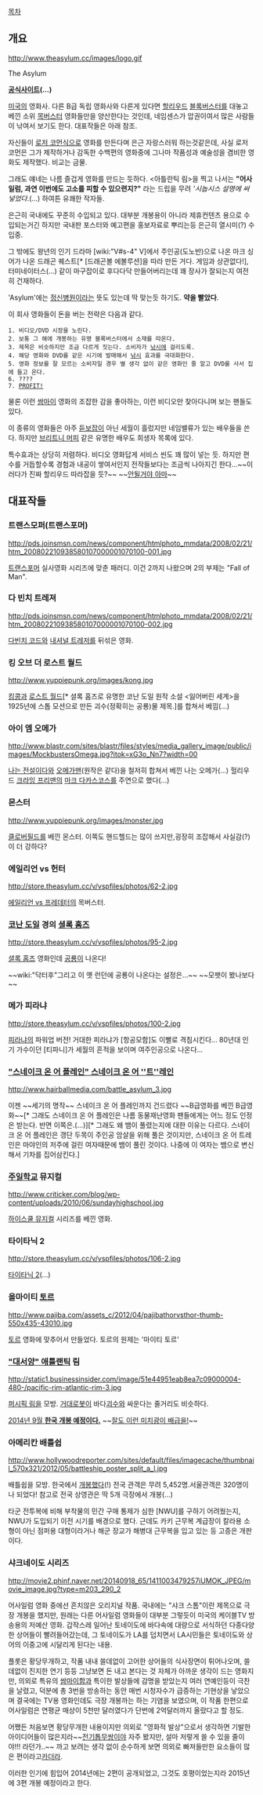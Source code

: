 [[목차]]
== 개요 ==

http://www.theasylum.cc/images/logo.gif

The Asylum

'''[http://www.theasylum.cc 공식사이트](...)'''

[[미국]]의 영화사. 다른 B급 독립 영화사와 다른게 있다면 [[할리우드]] [[블록버스터]]를 대놓고 베낀 소위 [[목버스터]] 영화들만을 양산한다는 것인데, 네임센스가 압권이여서 많은 사람들이 낚여서 보기도 한다. 대표작들은 아래 참조.

자신들이 [[로저 코먼]]식으로 영화를 만든다며 은근 자랑스러워 하는것같은데, 사실 로저 코먼은 그가 제작하거나 감독한 수백편의 영화중에 그나마 작품성과 예술성을 겸비한 영화도 제작했다. 비교는 금물. 

그래도 얘네는 나름 즐겁게 영화를 만드는 듯하다. <아틀란틱 림>을 찍고 나서는 '''"어사일럼, 과연 이번에도 고소를 피할 수 있으련지?"''' 라는 드립을 무려 '''시놉시스 설명에 써넣었다''.(...) 하여튼 유쾌한 작자들.

은근히 국내에도 꾸준히 수입되고 있다. 대부분 개봉용이 아니라 제휴컨텐츠 용으로 수입되는거긴 하지만 국내판 포스터와 예고편을 홍보자료로 뿌리는등 은근히 열시미(?) 수입중. 

그 밖에도 왕년의 인기 드라마 [wiki:"V#s-4" V]에서 주인공(도노반)으로 나온 마크 싱어가 나온 드래곤 퀘스트[* [드래곤볼 에볼루션]을 따라 만든 거다. 게임과 상관없다!], 터미네이터스(...) 같이 마구잡이로 후다다닥 만들어버리는데 꽤 장사가 잘되는지 여전히 건재하다.

'Asylum'에는 [[정신병원]]이라는 뜻도 있는데 딱 맞는듯 하기도. '''약을 빨았다'''.

이 회사 영화들이 돈을 버는 전략은 다음과 같다.

 1. 비디오/DVD 시장을 노린다.
 2. 보통 그 해에 개봉하는 유명 블록버스터에서 소재를 따온다.
 3. 제목은 비슷하지만 조금 다르게 짓는다. 소비자가 [[낚시]]에 걸리도록.
 4. 해당 영화와 DVD를 같은 시기에 발매해서 [[낚시]] 효과를 극대화한다.
 5. 영화 정보를 잘 모르는 소비자일 경우 별 생각 없이 같은 영화인 줄 알고 DVD를 사서 집에 들고 온다.
 6. ????
 7. [[PROFIT!]]

물론 이런 [[쌈마이]] 영화의 조잡한 감을 좋아하는, 이런 비디오만 찾아다니며 보는 팬들도 있다.

이 종류의 영화들은 아주 [[듣보잡]]이 아닌 세월이 흘렀지만 네임밸류가 있는 배우들을 쓴다. 하지만 [[브리트니 머피]] 같은 유명한 배우도 희생자 목록에 있다.

특수효과는 상당히 저렴하다. 비디오 영화답게 서비스 씬도 꽤 많이 넣는 듯. 하지만 편수를 거듭할수록 경험과 내공이 쌓여서인지 전작들보다는 조금씩 나아지긴 한다...~~이러다가 진짜 할리우드 따라잡을 듯?~~ ~~[[안될거야 아마]]~~


== 대표작들 ==
=== 트랜스모퍼(트랜스포머) ===

http://pds.joinsmsn.com/news/component/htmlphoto_mmdata/2008/02/21/htm_200802210938580107000001070100-001.jpg

[[트랜스포머]] 실사영화 시리즈에 맞춘 패러디. 이건 2까지 나왔으며 2의 부제는 "Fall of Man".

=== 다 빈치 트레져 ===

http://pds.joinsmsn.com/news/component/htmlphoto_mmdata/2008/02/21/htm_200802210938580107000001070100-002.jpg

[[다빈치 코드]]와 [[내셔널 트레저]]를 뒤섞은 영화.

=== 킹 오브 더 로스트 월드 ===

http://www.yuppiepunk.org/images/kong.jpg

[[킹콩]]과 [[로스트 월드]][* 셜록 홈즈로 유명한 코난 도일 원작 소설 <잃어버린 세계>을 1925년에 스톱 모션으로 만든 괴수(정확히는 공룡)물 제목.]를 합쳐서 베낌(...)

=== 아이 엠 오메가 ===

http://www.blastr.com/sites/blastr/files/styles/media_gallery_image/public/images/MockbustersOmega.jpg?itok=xG3o_Nn7?width=00

[[나는 전설이다]]와 [[오메가맨]](원작은 같다)을 철저히 합쳐서 베낀 나는 오메가(...) 헐리우드 [[크라잉 프리맨]]의 [[마크 다카스코스]]를 주연으로 했다(...)

=== 몬스터 ===

http://www.yuppiepunk.org/images/monster.jpg

[[클로버필드]]를 베낀 몬스터. 이쪽도 핸드헬드는 많이 쓰지만,굉장히 조잡해서 사실감(?)이 더 강하다?

=== 에일리언 vs 헌터 ===

http://store.theasylum.cc/v/vspfiles/photos/62-2.jpg

[[에일리언 vs 프레데터]]의 목버스터.

=== [[코난 도일]] 경의 [[셜록 홈즈]] ===

http://store.theasylum.cc/v/vspfiles/photos/95-2.jpg

[[셜록 홈즈]] 영화인데 [[공룡]]이 나온다!

~~wiki:"닥터후"그리고 이 옛 런던에 공룡이 나온다는 설정은...~~
~~모팻이 봤나보다~~
=== 메가 피라냐 ===

http://store.theasylum.cc/v/vspfiles/photos/100-2.jpg

[[피라냐]]의 파워업 버전! 거대한 피라냐가 [항공모함]도 이빨로 격침시킨다... 80년대 인기 가수이던 [티파니]가 세월의 흔적을 보이며 여주인공으로 나온다...

=== [["스네이크 온 어 플레인" 스네이크 온 어 ''트''레인]] ===

http://www.hairballmedia.com/battle_asylum_3.jpg

이젠 ~~세기의 명작~~ 스네이크 온 어 플레인까지 건드렸다 ~~B급영화를 베낀 B급영화~~[* 그래도 스네이크 온 어 플레인은 나름 동물재난영화 팬들에게는 어느 정도 인정은 받는다. 반면 이쪽은.(...)][* 그래도 왜 뱀이 풀렸는지에 대한 이유는 다르다. 스네이크 온 어 플레인은 갱단 두목이 주인공 암살을 위해 풀은 것이지만, 스네이크 온 어 트레인은 마야인의 저주에 걸린 여자때문에 뱀이 풀린 것이다. 나중에 이 여자는 뱀으로 변신해서 기차를 집어삼킨다.]

=== [[주일]]학교 뮤지컬 ===
http://www.criticker.com/blog/wp-content/uploads/2010/06/sundayhighschool.jpg

[[하이스쿨 뮤지컬]] 시리즈를 베낀 영화.

=== 타이타닉 2 ===
http://store.theasylum.cc/v/vspfiles/photos/106-2.jpg

[[타이타닉 2]](...)

=== 올마이티 [[토르]] ===

http://www.pajiba.com/assets_c/2012/04/pajibathorvsthor-thumb-550x435-43010.jpg

[[토르]] 영화에 맞추어서 만들었다. 토르의 원제는 '마이티 토르'

=== [["대서양" 애틀랜틱]] 림 ===

http://static1.businessinsider.com/image/51e44951eab8ea7c09000004-480-/pacific-rim-atlantic-rim-3.jpg

[[퍼시픽 림]]을 모방. [[거대로봇]]이 바다[[괴수]]와 싸운다는 줄거리도 비슷하다.

[http://movie.naver.com/movie/bi/mi/basic.nhn?code=108008 2014년 9월 '''한국 개봉 예정이다.'''] ~~[[차지맨 켄|잘도 이런 미치광이 배급을!]]~~

=== 아메리칸 배틀쉽 ===

http://www.hollywoodreporter.com/sites/default/files/imagecache/thumbnail_570x321/2012/05/battleship_poster_split_a_l.jpg

배틀쉽을 모방. 한국에서 [http://movie.naver.com/movie/bi/mi/basic.nhn?code=114215 개봉했다](!) 전국 관객은 무려 5,452명.서울관객은 320명이나 되었다! 참고로 전국 상영관은 딱 5개 극장에서 개봉(...)

타군 전투복에 비해 부착물의 민간 구매 통제가 심한 [NWU]를 구하기 어려웠는지, NWU가 도입되기 이전 시기를 배경으로 했다. 근데도 카키 근무복 계급장이 칼라용 소형이 아닌 점퍼용 대형이라거나 해군 장교가 해병대 근무복을 입고 있는 등 고증은 개판이다.

=== 샤크네이도 시리즈 ===

http://movie2.phinf.naver.net/20140918_65/1411003479257iUMOK_JPEG/movie_image.jpg?type=m203_290_2

어사일럼 영화 중에선 흔치않은 오리지널 작품.
국내에는 "샤크 스톰"이란 제목으로 극장 개봉을 했지만, 원래는 다른 어사일럼 영화들이 대부분 그렇듯이 미국의 케이블TV 방송용의 저예산 영화.
갑작스레 일어난 토네이도에 바다속에 대량으로 서식하던 다종다양한 상어들이 빨려들어갔는데, 그 토네이도가 LA를 덥치면서 LA시민들은 토네이도와 상어의 이중고에 시달리게 된다는 내용.

플롯은 황당무개하고, 작품 내내 쓸데없이 고어한 상어들의 식사장면이 튀어나오며, 쓸데없이 진지한 연기 등등 그냥보면 돈 내고 본다는 것 자체가 아까운 생각이 드는 영화지만, 의외로 특유의 [[쌈마이]]함과 특이한 발상들에 감명을 받았는지 여러 연예인등이 극찬을 날렸고, 덕분에 총 3번을 방송하는 동안 매번 시청자수가 급증하는 기현상을 낳았으며 결국에는 TV용 영화인데도 극장 개봉까는 하는 기염을 보였으며, 이 작품 한편으로 어사일럼은 연평균 매상이 5천만 달러였다가 단번에 2억달러까지 올랐다고 할 정도.

어쨌든 처음보면 황당무개한 내용이지만 의외로 "영화적 발상"으로서 생각하면 기발한 아이디어들이 많은지라~~[[전기톱]]무쌍이야 자주 봤지만, 설마 저렇게 쓸 수 있을 줄이야!!! 라던가..~~ 까고 보려는 생각 없이 순수하게 보면 의외로 빠져들만한 요소들이 많은 편이라고[[카더라]].

이러한 인기에 힘입어 2014년에는 2편이 공개되었고, 그것도 호평이었는지라 2015년에 3편 개봉 예정이라고 한다.


